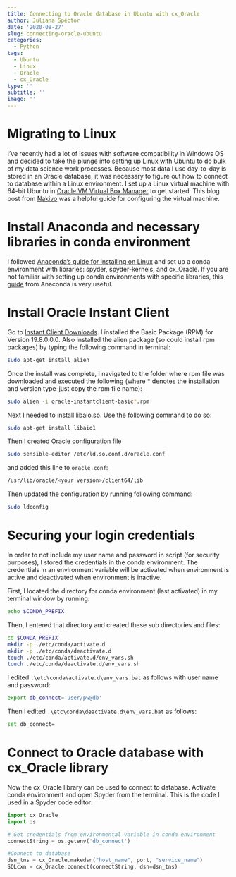 ```yaml
---
title: Connecting to Oracle database in Ubuntu with cx_Oracle
author: Juliana Spector
date: '2020-08-27'
slug: connecting-oracle-ubuntu
categories:
  - Python
tags:
  - Ubuntu
  - Linux
  - Oracle
  - cx_Oracle
type: ''
subtitle: ''
image: ''
---
```


# Migrating to Linux
I've recently had a lot of issues with software compatibility in Windows OS and decided to take the plunge into setting up Linux with Ubuntu to do bulk of my data science work processes. Because most data I use day-to-day is stored in an Oracle database, it was necessary to figure out how to connect to database within a Linux environment. I set up a Linux virtual machine with 64-bit Ubuntu in [Oracle VM Virtual Box Manager](https://www.virtualbox.org/) to get started. This blog post from [Nakivo](https://www.nakivo.com/blog/install-ubuntu-on-virtualbox-virtual-machine/) was a helpful guide for configuring the virtual machine.

# Install Anaconda and necessary libraries in conda environment
I followed [Anaconda's guide for installing on Linux](https://docs.anaconda.com/anaconda/install/linux/) and set up a conda environment with libraries: spyder, spyder-kernels, and cx_Oracle. If you are not familiar with setting up conda environments with specific libraries, this [guide](https://docs.conda.io/projects/conda/en/latest/user-guide/tasks/manage-environments.html) from Anaconda is very useful.

# Install Oracle Instant Client
Go to [Instant Client Downloads](https://www.oracle.com/database/technologies/instant-client/linux-x86-64-downloads.html). I installed the Basic Package (RPM) for Version 19.8.0.0.0. Also installed the alien package (so could install rpm packages) by typing the following command in terminal:

```bash
sudo apt-get install alien
````

Once the install was complete, I navigated to the folder where rpm file was downloaded and executed the following (where * denotes the installation and version type-just copy the rpm file name):

```bash
sudo alien -i oracle-instantclient-basic*.rpm
```

Next I needed to install libaio.so. Use the following command to do so:

```bash
sudo apt-get install libaio1
```

Then I created Oracle configuration file

```bash
sudo sensible-editor /etc/ld.so.conf.d/oracle.conf
```

and added this line to `oracle.conf`:

```bash
/usr/lib/oracle/<your version>/client64/lib
```

Then updated the configuration by running following command:

```bash
sudo ldconfig
```

# Securing your login credentials
In order to not include my user name and password in script (for security purposes), I stored the credentials in the conda environment. The credentials in an environment variable will be activated when environment is active and deactivated when environment is inactive.

First, I located the directory for conda environment (last activated) in my terminal window by running: 

```bash
echo $CONDA_PREFIX
```

Then, I entered that directory and created these sub directories and files:

```bash
cd $CONDA_PREFIX
mkdir -p ./etc/conda/activate.d
mkdir -p ./etc/conda/deactivate.d
touch ./etc/conda/activate.d/env_vars.sh
touch ./etc/conda/deactivate.d/env_vars.sh
```

I edited `.\etc\conda\activate.d\env_vars.bat` as follows with user name and password:

```bash
export db_connect='user/pw@db'
```

Then I edited `.\etc\conda\deactivate.d\env_vars.bat` as follows:

```bash
set db_connect=
```

# Connect to Oracle database with cx_Oracle library
Now the cx_Oracle library can be used to connect to database. Activate conda environment and open Spyder from the terminal. This is the code I used in a Spyder code editor:

```python
import cx_Oracle
import os

# Get credentials from environmental variable in conda environment
connectString = os.getenv('db_connect')

#Connect to database
dsn_tns = cx_Oracle.makedsn("host_name", port, "service_name")
SQLcxn = cx_Oracle.connect(connectString, dsn=dsn_tns)
```